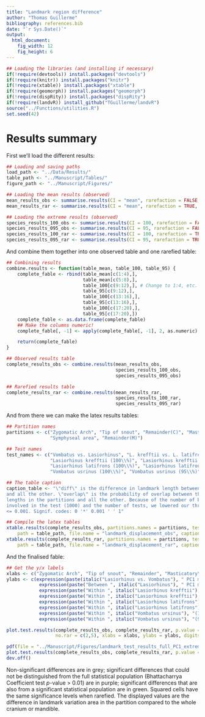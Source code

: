 ```yaml
---
title: "Landmark region difference"
author: "Thomas Guillerme"
bibliography: references.bib
date: "`r Sys.Date()`"
output:
  html_document:
    fig_width: 12
    fig_height: 6
---
```


```r
## Loading the libraries (and installing if necessary)
if(!require(devtools)) install.packages("devtools")
if(!require(knitr)) install.packages("knitr")
if(!require(xtable)) install.packages("xtable")
if(!require(geomorph)) install.packages("geomorph")
if(!require(dispRity)) install.packages("dispRity")
if(!require(landvR)) install_github("TGuillerme/landvR")
source("../Functions/utilities.R")
set.seed(42)
```

# Results summary


First we'll load the different results:

```r
## Loading and saving paths
load_path <- "../Data/Results/"
table_path <- "../Manuscript/Tables/"
figure_path <- "../Manuscript/Figures/"

## Loading the mean results (observed)
mean_results_obs <- summarise.results(CI = "mean", rarefaction = FALSE, rounding = 4, result.type = "pc1.extremes")
mean_results_rar <- summarise.results(CI = "mean", rarefaction = TRUE, rounding = 4, result.type = "pc1.extremes")

## Loading the extreme results (observed)
species_results_100_obs <- summarise.results(CI = 100, rarefaction = FALSE, rounding = 4, result.type = "pc1.extremes")
species_results_095_obs <- summarise.results(CI = 95, rarefaction = FALSE, rounding = 4, result.type = "pc1.extremes")
species_results_100_rar <- summarise.results(CI = 100, rarefaction = TRUE, rounding = 4, result.type = "pc1.extremes")
species_results_095_rar <- summarise.results(CI = 95, rarefaction = TRUE, rounding = 4, result.type = "pc1.extremes")
```

And combine them together into one observed table and one rarefied table:

```r
## Combining results
combine.results <- function(table_mean, table_100, table_95) {
    complete_fable <- rbind(table_mean[c(1:4),],
                            table_mean[c(5:8),],
                            table_100[c(9:12),], # Change to 1:4, etc. ?
                            table_95[c(9:12),],
                            table_100[c(13:16),],
                            table_95[c(13:16),],
                            table_100[c(17:20),],
                            table_95[c(17:20),])
    complete_fable <- as.data.frame(complete_fable)
    ## Make the columns numeric!
    complete_fable[, -1] <- apply(complete_fable[, -1], 2, as.numeric)

    return(complete_fable)
}

## Observed results table
complete_results_obs <- combine.results(mean_results_obs,
                                        species_results_100_obs,
                                        species_results_095_obs)

## Rarefied results table
complete_results_rar <- combine.results(mean_results_rar,
                                        species_results_100_rar,
                                        species_results_095_rar)
```

And from there we can make the latex results tables:

```r
## Partition names
partitions <- c("Zygomatic Arch", "Tip of snout", "Remainder(C)", "Masticatory insertions",
                "Symphyseal area", "Remainder(M)")

## Test names
test_names <- c("Vombatus vs. Lasiorhinus", "L. krefftii vs. L. latifrons",
                "Lasiorhinus krefftii (100\\%)", "Lasiorhinus krefftii (95\\%)",
                "Lasiorhinus latifrons (100\\%)", "Lasiorhinus latifrons (95\\%)",
                "Vombatus usrinus (100\\%)", "Vombatus usrinus (95\\%)")

## The table caption
caption_table <- "\"diff\" is the difference in landmark length between the ones from the partition
and all the other. \"overlap\" is the probability of overlap between the distribution of the landmark
lengths in the partitions and all the other. Because of the number of bootstrap pseudo-replicates
involved in the test (1000) and the number of tests, we lowered our threshold for rejecting H0 to p
<= 0.001. Signif. codes: 0 '*' 0.001 ' ' 1"

## Compile the latex tables
xtable.results(complete_results_obs, partitions.names = partitions, test.names = test_names,
    path = table_path, file.name = "landmark_displacement_obs", caption = caption_table)
xtable.results(complete_results_rar, partitions.names = partitions, test.names = test_names,
    path = table_path, file.name = "landmark_displacement_rar", caption = caption_table)
```

And the finalised fable:

```r
## Get the y/x labels
xlabs <- c("Zygomatic Arch", "Tip of snout", "Remainder", "Masticatory\nmuscle insertions", "Symphyseal\narea", "Remainder")
ylabs <- c(expression(paste(italic("Lasiorhinus vs. Vombatus"), " PC1 means")),
            expression(paste("Between ", italic("Lasiorhinus"), " PC1 means")),
            expression(paste("Within ", italic("Lasiorhinus krefftii"), "(100% PC1)")),
            expression(paste("Within ", italic("Lasiorhinus krefftii"), "(95% PC1)")),
            expression(paste("Within ", italic("Lasiorhinus latifrons"), "(100% PC1)")),
            expression(paste("Within ", italic("Lasiorhinus latifrons"), "(95% PC1)")),
            expression(paste("Within ", italic("Vombatus ursinus"), "(100% PC1)")),
            expression(paste("Within ", italic("Vombatus ursinus"), "(95% PC1)")))

plot.test.results(complete_results_obs, complete_results_rar, p.value = 0.001,
                  no.rar = c(2,5), xlabs = xlabs, ylabs = ylabs, digits = 3, left.pad = 16)
```

```r
pdf(file = "../Manuscript/Figures/landmark_test_results_full_PC1_extremes.pdf", width = 11.5, height = 4.5)
plot.test.results(complete_results_obs, complete_results_rar, p.value = 0.001, no.rar = c(2,5), xlabs = xlabs, ylabs = ylabs, digits = 3, left.pad = 16)
dev.off()
```

Non-significant differences are in grey; significant differences that could not be distinguished from the full statistical population (Bhattacharrya Coefficient test _p_-value > 0.01) are in purple; significant differences that are also from a significant statistical population are in green. Squared cells have the same significance levels when rarefied. The displayed values are the difference in landmark variation area in the partition compared to the whole cranium or mandible.
